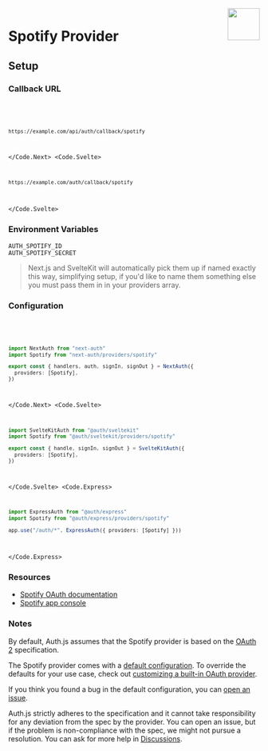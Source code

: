 
<img align="right" src="/img/providers/spotify.svg" height="64" width="64" />

# Spotify Provider

## Setup

### Callback URL

<Code>
  <Code.Next>

```bash
https://example.com/api/auth/callback/spotify
```

  </Code.Next>
  <Code.Svelte>

```bash
https://example.com/auth/callback/spotify
```

  </Code.Svelte>
</Code>

### Environment Variables

```
AUTH_SPOTIFY_ID
AUTH_SPOTIFY_SECRET
```

> Next.js and SvelteKit will automatically pick them up if named exactly this way, simplifying
> setup, if you'd like to name them something else you must pass them in in your providers array.

### Configuration

<Code>
  <Code.Next>

```ts filename="/auth.ts"
import NextAuth from "next-auth"
import Spotify from "next-auth/providers/spotify"

export const { handlers, auth, signIn, signOut } = NextAuth({
  providers: [Spotify],
})
```

  </Code.Next>
  <Code.Svelte>

```ts filename="/src/auth.ts"
import SvelteKitAuth from "@auth/sveltekit"
import Spotify from "@auth/sveltekit/providers/spotify"

export const { handle, signIn, signOut } = SvelteKitAuth({
  providers: [Spotify],
})
```

  </Code.Svelte>
  <Code.Express>

```ts filename="/src/app.ts"
import ExpressAuth from "@auth/express"
import Spotify from "@auth/express/providers/spotify"

app.use("/auth/*", ExpressAuth({ providers: [Spotify] }))
```

  </Code.Express>
</Code>

### Resources

- [Spotify OAuth documentation](https://developer.spotify.com/documentation/general/guides/authorization-guide)
- [Spotify app console](https://developer.spotify.com/dashboard/applications)

### Notes

By default, Auth.js assumes that the Spotify provider is
based on the [OAuth 2](https://www.rfc-editor.org/rfc/rfc6749.html) specification.

<Callout>

The Spotify provider comes with a [default configuration](https://github.com/nextauthjs/next-auth/blob/main/packages/core/src/providers/spotify.ts).
To override the defaults for your use case, check out [customizing a built-in OAuth provider](https://authjs.dev/guides/providers/custom-provider#override-default-options).

</Callout>

If you think you found a bug in the default configuration, you can [open an issue](https://authjs.dev/new/provider-issue).

Auth.js strictly adheres to the specification and it cannot take responsibility for any deviation from
the spec by the provider. You can open an issue, but if the problem is non-compliance with the spec,
we might not pursue a resolution. You can ask for more help in [Discussions](https://authjs.dev/new/github-discussions).
